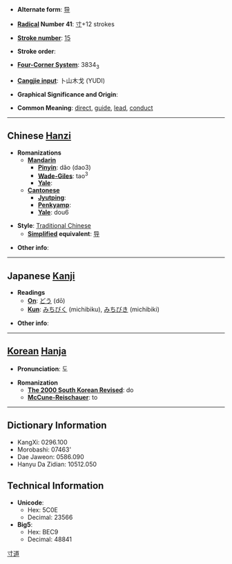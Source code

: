 * '''Alternate form''': [[导]]

* '''[[Wiktionary:Chinese radical index| Radical]] Number 41''': [[Wiktionary:Chinese radical index 寸|寸]]+12 strokes

* '''[[Wiktionary:Chinese total strokes index|Stroke number]]''': [[Wiktionary:Chinese total strokes index 15|15]]

* '''Stroke order''': 

* '''[[Wiktionary:Chinese four corner index|Four-Corner System]]''': 3834<sub>3</sub>

* '''[[Wiktionary:Chinese Cangjie index|Cangjie input]]''': 卜山木戈 (YUDI)

* '''Graphical Significance and Origin''': 

* '''Common Meaning''': [[direct]], [[guide]], [[lead]], [[conduct]]

----

== Chinese [[Hanzi]] ==

* '''Romanizations'''
** '''[[Mandarin]]'''
*** '''[[Pinyin]]''': dǎo (dao3)
*** '''[[Wade-Giles]]''': tao<sup>3</sup>
*** '''[[Yale]]''': 
** '''[[Cantonese]]'''
*** '''[[Jyutping]]''':
*** '''[[Penkyamp]]''': 
*** '''[[Yale]]''': dou6

* '''Style''': [[Traditional Chinese]] 
** '''[[Simplified Chinese|Simplified]] equivalent''': [[导]]

* '''Other info''': 

----

== Japanese [[Kanji]] ==

* '''Readings'''
** '''[[On]]''': [[どう]] (dō)
** '''[[Kun]]''': [[みちびく]] (michibiku), [[みちびき]] (michibiki)

* '''Other info''':  

----

== [[Korean]] [[Hanja]] ==

* '''Pronunciation''': 도

* '''Romanization'''
** '''[[The 2000 South Korean Revised Romanization|The 2000 South Korean Revised]]''': do
** '''[[McCune-Reischauer]]''': to

----

== Dictionary Information ==

* KangXi: 0296.100
* Morobashi: 07463'
* Dae Jaweon: 0586.090
* Hanyu Da Zidian: 10512.050

== Technical Information ==

* '''Unicode''':
** Hex: 5C0E
** Decimal: 23566
* '''Big5''':
** Hex: BEC9
** Decimal: 48841
[[Category:Japanese Kanji|寸道]]